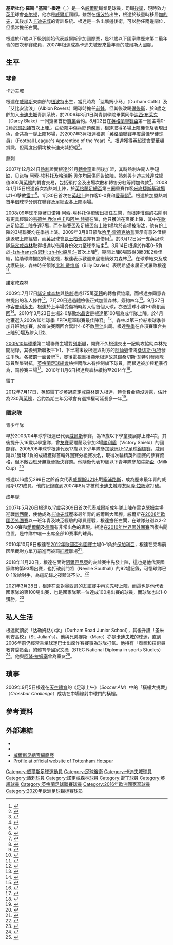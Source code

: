{{noteTA|G1=足球|G2=EPL|G3=FAcup
|T=zh-hans:克里斯·冈特尔; zh-hk:基斯·根達;
|1=zh-hans:冈特尔; zh-hk:根達;
|2=zh-hans:克里斯; zh-hk:基斯;
|3=zh-hans:克里斯托弗·罗斯·"克里斯"·冈特尔; zh-hk:基斯杜化·羅斯·"基斯"·根達;
|4=zh-hans:哈里·雷德克纳普; zh-hk:哈利·列納;
|5=zh-hans:贝诺特·阿索-埃科托; zh-hk:阿蘇·艾確圖;
|6=zh-hans:格瑞斯·贝尔; zh-hk:加里夫·巴利;
|7=zh-hans:维德兰·乔尔卢卡; zh-hk:哥路卡;
|8=zh-hans:阿兰·赫顿; zh-hk:阿倫·赫頓;
|9=zh-hans:阿隆·拉姆塞; zh-hk:艾朗·藍斯;
}}
{{Infobox Football biography 2
| playername     = 基斯·根達<br />''Chris Gunter''
| image       = AUT vs. WAL 2016-10-06 (111).jpg
| image_size  = 200
| caption        = 穿上威爾斯國家隊球衣的根達
| fullname       = Christopher Ross Gunter
| height         = {{height|m=1.80}}
| dateofbirth    = {{birth date and age|1989|7|21|df=y}}
| cityofbirth    = [[纽波特|纽波特]]
| countryofbirth = [[威爾斯|威爾斯]]
| currentclub = [[查尔顿竞技足球俱乐部|查尔顿]]
| clubnumber  = 2
| position       = [[後衛_(足球)|後衛]]
| youthyears1    = 1997−2006
| youthclubs1    = [[卡迪夫城足球俱乐部|卡迪夫城]]
| years1         = 2006−2008
| clubs1         = [[卡迪夫城足球俱乐部|卡迪夫城]]
| caps1          = 28 
| goals1         = 0
| years2         = 2008−2009
| clubs2         = [[托特纳姆热刺足球俱乐部|熱刺]]
| caps2          = 5 
| goals2         = 0 
| years3         = 2009
| clubs3         = → [[诺丁汉森林足球俱乐部|諾定咸森林]] (借用)
| caps3          = 8 
| goals3         = 0
| years4         = 2009−2012
| clubs4         = [[诺丁汉森林足球俱乐部|諾定咸森林]]
| caps4          = 133
| goals4         = 2
| years5 = 2012–2020    | clubs5 = [[雷丁足球俱乐部|雷丁]]                               | caps5 = 280 | goals5 = 2
| years6 = 2020–    | clubs6 = [[查尔顿竞技足球俱乐部|查尔顿]]                               | caps6 = 48 | goals6 = 1
| nationalyears1 = 2005−2006
| nationalteam1  = [[威爾斯17歲以下足球代表隊|威爾斯U17]]
| nationalcaps1  = 11 
| nationalgoals1 = 2
| nationalyears2 = 2006
| nationalteam2  = [[威爾斯19歲以下足球代表隊|威爾斯U19]]
| nationalcaps2  = 3 
| nationalgoals2 = 0
| nationalyears3 = 2006–2007  | nationalteam3 = [[威爾斯21歲以下足球代表隊|威爾斯U21]] | nationalcaps3 = 8  | nationalgoals3 = 0
| nationalyears4 = 2007–      | nationalteam4 = [[威爾斯足球代表隊|威爾斯]]              | nationalcaps4 = 106 | nationalgoals4 = 0
| club-update    = 2021年11月2日 (二) 10:30 (UTC)
| nationalteam-update = 2021年10月11日 (一) 10:00 (UTC)
}}

'''基斯杜化·羅斯·"基斯"·根達'''（{{lang-en|'''Christopher Ross "Chris" Gunter'''}}，{{bd|1989年|7月21日|catIdx=Gunter, Chris}}）是一名[[威爾斯|威爾斯]]職業足球員，司職[[後衛_(足球)|後衛]]，現時效力[[英格蘭足球甲級聯賽|英甲]]球會[[查尔顿竞技足球俱乐部|查尔顿]]，他亦是[[威爾斯足球代表隊|威爾斯]]國腳。雖然在[[纽波特|纽波特]]出生，根達於孩童時移居[[加的夫|加的夫]]，其後加入[[卡迪夫城足球俱乐部|卡迪夫城]]的青訓系統。根達是一名出擊邊後衛，可以勝任兩邊閘位，但慣常擔任右閘。

根達於17歲以下級別開始代表威爾斯參加國際賽，是21歲以下國家隊歷來第二最年青的首次參賽成員，2007年根達成為卡迪夫城歷來最年青的威爾斯大國腳。

==生平==
===球會===
;卡迪夫城
根達在[[威爾斯|威爾斯]]東南部的[[纽波特|纽波特]]出生，當兒時為「达勒姆小马」（Durham Colts）及「艾比安流浪」（Albion Rovers）踢球時擔任[[前鋒_(足球)|前鋒]]，但其後改踢[[邊後衛|邊後衛]]，於8歲之齡加入[[卡迪夫城足球俱乐部|卡迪夫城]]青訓系統，於2006年8月1日與青訓學院畢業同學[[达西·布莱克|达西·布莱克]]（Darcy Blake）一同簽署首份[[職業|職業]]合約。8月22日在[[英格蘭聯賽盃|英格蘭聯賽盃]]第一圈主場0-2負於[[巴尼特足球俱乐部|班列特]]首次上陣<ref>{{cite news |language=en |url=http://news.bbc.co.uk/sport2/hi/football/league_cup/5266250.stm |title=Cardiff 0-2 Barnet |publisher=''[[BBC_Sport|BBC Sport]]'' |date=2006-08-22 |accessdate=2011-01-20 |archive-date=2016-03-04 |archive-url=https://web.archive.org/web/20160304110016/http://news.bbc.co.uk/sport2/hi/football/league_cup/5266250.stm |dead-url=no }}</ref>。由於陣中傷兵問題嚴重，根達取得多場上陣機會及表現出色，合共為一隊上陣16場，於2007年3月根達獲選「[[英格蘭足球聯賽|英格蘭聯賽]]年度最佳學徒球員」（Football League's Apprentice of the Year）<ref>{{cite news |language=en |title=Gunter and Ledley secure prizes |url=http://news.bbc.co.uk/sport2/hi/football/teams/c/cardiff_city/6417713.stm |publisher=''[[BBC_Sport|BBC Sport]]'' |date=5 March 2009 |accessdate=2011-01-18 |archive-date=2007-12-29 |archive-url=https://web.archive.org/web/20071229050737/http://news.bbc.co.uk/sport2/hi/football/teams/c/cardiff_city/6417713.stm |dead-url=no }}</ref>。根達獲得[[英超|英超]]球會[[埃弗顿足球俱乐部|愛華頓]]賞識，但兩度出價均被卡迪夫城拒絕<ref>{{cite news |language=en |url=http://news.bbc.co.uk/sport1/hi/football/teams/e/everton/6229236.stm |title=Everton fail in bids for Gunter |publisher=''[[BBC_Sport|BBC Sport]]'' |date=2007-06-22 |accessdate=2011-01-20 |archive-date=2009-05-18 |archive-url=https://web.archive.org/web/20090518073041/http://news.bbc.co.uk/sport1/hi/football/teams/e/everton/6229236.stm |dead-url=no }}</ref>。

;熱刺
2007年12月24日[[托特纳姆热刺足球俱乐部|熱刺]]證實根達於1月[[轉會窗|轉會窗]]重開後加盟，其時熱刺左閘人手短缺，[[贝诺特·阿索-埃科托|贝诺特·阿索-埃科托]]及[[格瑞斯·贝尔|格瑞斯·贝尔]]均因傷同告缺陣，熱刺與卡迪夫城達成總值300萬[[英鎊|英鎊]]的轉會交易，包括預付金及出場次數和轉售分紅等附加條款<ref>{{cite news |language=en |url=http://news.bbc.co.uk/sport1/hi/football/teams/t/tottenham_hotspur/7156325.stm |title=Tottenham confirm Gunter transfer |publisher=''[[BBC_Sport|BBC Sport]]'' |date=2007-12-24 |accessdate=2011-01-19 |archive-date=2009-03-13 |archive-url=https://web.archive.org/web/20090313145818/http://news.bbc.co.uk/sport1/hi/football/teams/t/tottenham_hotspur/7156325.stm |dead-url=no }}</ref>。2008年1月15日根達首次為熱刺上陣，於[[英格蘭足總盃|英格蘭足總盃]]第三圈重賽作客[[米底捷斯基球場|米底捷斯基球場]]以1-0擊敗[[雷丁足球俱乐部|雷丁]]<ref>{{cite news |language=en |url=http://news.bbc.co.uk/sport2/hi/football/fa_cup/7184872.stm |title=Reading 0-1 Tottenham |publisher=''[[BBC_Sport|BBC Sport]]'' |date=2008-01-15 |accessdate=2011-01-19 |archive-date=2008-01-19 |archive-url=https://web.archive.org/web/20080119075215/http://news.bbc.co.uk/sport2/hi/football/fa_cup/7184872.stm |dead-url=no }}</ref>。1月30日首次在[[英超|英超]]上陣作客0-0賽和[[埃弗顿足球俱乐部|愛華頓]]<ref>{{cite news |language=en |url=http://news.bbc.co.uk/sport2/hi/football/eng_prem/7210590.stm |title=Everton 0-0 Tottenham |publisher=''[[BBC_Sport|BBC Sport]]'' |date=2008-01-30 |accessdate=2011-01-20 |archive-date=2008-01-31 |archive-url=https://web.archive.org/web/20080131151358/http://news.bbc.co.uk/sport2/hi/football/eng_prem/7210590.stm |dead-url=no }}</ref>。根達於加盟熱刺首半個球季分別在聯賽及足總盃各上陣兩場。

[[2008年至2009年英格蘭超級聯賽|2008/09年球季]]隨著[[贝诺特·阿索-埃科托|贝诺特·阿索-埃科托]]傷癒復出擔任左閘，而根達慣踢的右閘則有更具經驗的[[韦德兰·乔尔卢卡|韦德兰·乔尔卢卡]]和[[阿兰·赫顿|阿兰·赫顿]]在陣，他只獲派在盃賽上陣，其中在[[2008/09赛季欧洲联盟杯|歐洲足協盃]]上陣多達7場，而在[[英格蘭聯賽盃|聯賽盃]]及足總盃各上陣1場均於首場被淘汰，他有份上陣的3場聯賽均在季初上演。2009年3月8日領隊[[哈里·雷德克纳普|哈里·雷德克纳普]]表示有意外借根達汲取上陣經驗，而[[英冠|英冠]]球會[[女王公园巡游者足球俱乐部|昆士柏流浪]]亦有意借用<ref>{{cite news |language=en |url=http://www.skysports.com/story/0,19528,11661_5022538,00.html |title=Hutton set to boost Spurs |publisher=''Sky Sports'' |date=2009-03-08 |accessdate=2011-01-20 |archive-date=2009-03-11 |archive-url=https://web.archive.org/web/20090311025643/http://www.skysports.com/story/0,19528,11661_5022538,00.html |dead-url=no }}</ref>。於3月12日另一支英冠球隊[[诺丁汉森林足球俱乐部|諾定咸森林]]取得根達以借用身份效力至球季結束<ref>{{cite news |language=en |url=http://www.tottenhamhotspur.com/news/articles/forestloanforgunter120309.html |title=Forest loan for Gunter |publisher=[[托特纳姆热刺足球俱乐部|''tottenhamhotspur.com'']] |date=2009-03-12 |accessdate=2011-01-20 |archive-date=2009-03-14 |archive-url=https://web.archive.org/web/20090314002059/http://www.tottenhamhotspur.com/news/articles/forestloanforgunter120309.html |dead-url=no }}</ref>。3月14日根達於作客0-5負於[[伯恩利足球俱乐部|-{zh-hans:伯恩利; zh-hk:般尼;}-]]首次上陣<ref>{{cite news |language=en |url=http://news.bbc.co.uk/sport2/hi/football/eng_div_1/7923114.stm |title=Burnley 5-0 Nott'm Forest |publisher=''[[BBC_Sport|BBC Sport]]'' |date=2009-03-14 |accessdate=2011-01-20 |archive-date=2011-02-02 |archive-url=https://web.archive.org/web/20110202234424/http://news.bbc.co.uk/sport2/hi/football/eng_div_1/7923114.stm |dead-url=no }}</ref>，期間上陣8場取得3勝3和2負佳績，協助球隊擺脫降班危機，根達表示歡迎來屆繼續效力森林<ref>{{cite news |language=en |url=http://www.skysports.com/story/0,19528,11661_5223231,00.html |title=Gunter keen on Reds stay |publisher=''Sky Sports'' |date=2009-04-22 |accessdate=2011-01-20}}</ref>。在球季結束及成功護級後，森林時任領隊[[比利·戴维斯|比利·戴维斯]]（Billy Davies）表明希望來屆正式羅致根達<ref>{{cite news |language=en |url=http://www.skysports.com/story/0,19528,11688_5277893,00.html |title=Forest let Breckin leave |publisher=''Sky Sports'' |date=2009-05-04 |accessdate=2011-01-20 |archive-date=2009-05-07 |archive-url=https://web.archive.org/web/20090507094313/http://www.skysports.com/story/0,19528,11688_5277893,00.html |dead-url=no }}</ref>。

;諾定咸森林
2009年7月17日[[诺丁汉森林足球俱乐部|諾定咸森林]]與[[托特纳姆热刺足球俱乐部|熱刺]]達成175萬[[英鎊|英鎊]]的轉會費協議，而根達亦同意森林提出的私人條件<ref>{{cite news |language=en |url=http://www.nottinghamforest.co.uk/page/NewsDetail/0,,10308~1725600,00.html |title=Gunter:Fee and terms agreed |publisher=[[诺丁汉森林足球俱乐部|''nottinghamforest.co.uk'']] |date=18 July 2009 |accessdate=18 July 2009 |deadurl=yes |archiveurl=https://web.archive.org/web/20090719094648/http://www.nottinghamforest.co.uk/page/NewsDetail/0%2C%2C10308~1725600%2C00.html |archivedate=2009年7月19日 }}</ref>，7月20日通過體檢後正式加盟森林，簽約四年<ref>{{cite news |language=en |title=Gunter & McKenna sign for Forest |url=http://news.bbc.co.uk/sport1/hi/football/teams/n/nottm_forest/8156299.stm |publisher=''[[BBC_Sport|BBC Sport]]'' |date=2009-07-20 |accessdate=2009-07-20 |archive-date=2016-01-13 |archive-url=https://web.archive.org/web/20160113014256/http://news.bbc.co.uk/sport1/hi/football/teams/n/nottm_forest/8156299.stm |dead-url=no }}</ref>。9月27日作客[[普利茅斯足球俱乐部|普利茅夫]]，根達於上半場受傷補時射入個首個入球，亦憑這球小勝1-0奏凱而回<ref>{{cite web |language=en |url=http://news.bbc.co.uk/sport1/hi/football/eng_div_1/8263833.stm |title=Plymouth 0–1 Nottm Forest |publisher=''[[BBC_Sport|BBC Sport]]'' |date=27 September 2009 |accessdate=11 January 2010 |archive-date=2017-12-28 |archive-url=https://web.archive.org/web/20171228055903/http://news.bbc.co.uk/sport1/hi/football/eng_div_1/8263833.stm |dead-url=no }}</ref>。2010年3月23日主場2-0擊敗[[水晶宫足球俱乐部|水晶宮]]是根達第100場為成年隊上陣。於4月他獲選入[[2009年至2010年英格蘭足球冠軍聯賽|2009/10年球季]]「[[PFA年度最佳陣容|PFA冠軍聯賽最佳陣容]]」<ref>{{cite news |language=en |url=http://www.skysports.com/story/0,19528,11688_6116528,00.html |title=Championship Team of Year |publisher=''Sky Sports'' |date=2010-04-26 |accessdate=2011-01-11 |archive-date=2010-04-29 |archive-url=https://web.archive.org/web/20100429074816/http://www.skysports.com/story/0,19528,11688_6116528,00.html |dead-url=no }}</ref>。森林以第三位結束[[2009年至2010年英格蘭足球冠軍聯賽|球季]]參加升班附加賽，於準決賽兩回合累計4-6不敵[[黑池足球會|黑池]]出局。根達[[諾定咸森林2009年至2010年球季|整季]]在各項賽事合共上陣50場及射入1球。

[[2009年至2010年英格蘭足球冠軍聯賽|2009/10年球季]]第二場聯賽主場對[[列斯聯足球會|列斯聯]]，開賽不久根達交出一記助攻協助森林先開記錄，其後列斯聯扳平1-1，下半場末段根達與對方的[[阿森纳足球俱乐部|阿仙奴]]借將[[桑切斯·瓦特|桑切斯·瓦特]]發生爭執，各被罰一面[[黃牌|黃牌]]<ref>{{cite news |language=en |url=http://news.bbc.co.uk/sport2/hi/football/eng_div_1/8901866.stm |title=Nott'm Forest 1-1 Leeds United |publisher=''[[BBC_Sport|BBC Sport]]'' |date=2010-08-15 |accessdate=2011-01-20 |archive-date=2011-01-25 |archive-url=https://web.archive.org/web/20110125161136/http://news.bbc.co.uk/sport2/hi/football/eng_div_1/8901866.stm |dead-url=no }}</ref>，賽後電視重播顯示根達故意踢桑切斯·瓦特引發兩隊球員聚集對抗，[[英格蘭足球總會|英格蘭足球總會]]檢控兩隊未有控制旗下球員，而根達被加控粗暴行為，罰停賽三場<ref>{{cite news |language=en |url=http://www.skysports.com/story/0,19528,11095_6318588,00.html |title=Forest and Leeds charged |publisher=''Sky Sports'' |date=2010-08-17 |accessdate=2011-01-20 |archive-date=2010-09-19 |archive-url=https://web.archive.org/web/20100919042128/http://www.skysports.com/story/0,19528,11095_6318588,00.html |dead-url=no }}</ref>。2010年11月6日根達與森林續約至2014年<ref>{{cite news |language=en |url=http://www.skysports.com/story/0,19528,11095_6489599,00.html |title=Gunter wins Forest deal |publisher=''Sky Sports'' |date=2010-11-06 |accessdate=2011-01-20 |archive-date=2011-09-11 |archive-url=https://web.archive.org/web/20110911052521/http://www.skysports.com/story/0,19528,11095_6489599,00.html |dead-url=no }}</ref>。

;雷丁
2012年7月17日，[[英超|英超]][[雷丁足球俱乐部|雷丁]]從[[英冠|英冠]][[诺丁汉森林足球俱乐部|諾定咸森林]]簽入根達，轉會費金額沒透露，估計為230萬[[英鎊|英鎊]]，合約為期三年另球會有選擇權可延長多一年<ref>{{cite news |language=en |url=http://www.bbc.co.uk/sport/0/football/18869616 |title=Chris Gunter signs for Reading from Nottingham Forest |publisher=''[[BBC_Sport|BBC Sport]]'' |date=2012-07-17 |accessdate=2013-09-19 |archive-date=2012-08-30 |archive-url=https://web.archive.org/web/20120830120016/http://www.bbc.co.uk/sport/0/football/18869616 |dead-url=no }}</ref>。

===國家隊===
;青少年隊
早於2003/04年球季根達已代表[[威爾斯|威爾斯]]參賽，為15歲以下學童發展隊上陣4次，其後提升入16歲以學童隊，曾[[友賽|友賽]]愛爾蘭及參加3場[[勝利盾|勝利盾]]（Victory Shield）的國際賽。2005/06年球季根達代表17歲以下少年隊參加[[歐洲U-17足球錦標賽|歐洲U-17足球錦標賽]]，威爾斯以1勝1和1負的成績獲得首輪外圍賽分組賽次名，取得次輪精英外圍賽的參賽資格，但不敵西班牙無緣晉級決賽週。他隨後代表19歲以下青年隊參加[[牛奶盃|牛奶盃]]（Milk Cup）<ref>{{cite news |language=en |url=http://www.walesonline.co.uk/footballnation/cardiff-city-fc/2007/07/20/cardiff-is-a-great-place-to-be-now-gunter-91466-19485274/2/ |title='Cardiff is a great place to be now' - Gunter |publisher=''walesonline.co.uk'' |date=2007-07-20 |accessdate=2011-01-20 |archive-date=2009-02-11 |archive-url=https://web.archive.org/web/20090211042201/http://www.walesonline.co.uk/footballnation/cardiff-city-fc/2007/07/20/cardiff-is-a-great-place-to-be-now-gunter-91466-19485274/2/ }}</ref>

根達以16歲另299日之齡首次代表[[威爾斯21歲以下足球代表隊|威爾斯U21]]出戰[[塞浦路斯21歲以下國家足球隊|塞浦路斯]]，成為歷來最年青的威爾斯U21成員，他的記錄直到2007年8月才被前[[卡迪夫城足球俱乐部|卡迪夫城]]隊友[[阿隆·拉姆塞|阿隆·拉姆塞]]打破。

;成年隊
2007年5月26日根達以17歲另309日首次代表[[威爾斯足球代表隊|威爾斯成年隊]]上陣在[[雷克瑟姆|雷克瑟姆]]主場迎戰[[新西蘭國家足球隊|新西蘭]]，使他成為[[卡迪夫城足球俱乐部|卡迪夫城]]歷來最年青的威爾斯大國腳。威爾斯在[[2008年歐洲國家盃外圍賽_(D組)|2008年歐國盃外圍賽]]以一班年青及缺乏經驗的球員應戰，根達擔任左閘，在球隊分別以2-2及0-0賽和[[愛爾蘭國家足球隊|愛爾蘭]]及[[德國國家足球隊|德國]]有非常出色的表現。根達在[[2010年世界盃外圍賽_(歐洲區)|2010年世界盃外圍賽]]回復右閘位置，是中隊中唯一出席全部10賽事的球員。

2010年10月8日根達在[[2012年歐洲國家盃外圍賽G組|2012年歐國盃外圍賽]]主場0-1負於[[保加利亞國家足球隊|保加利亞]]，根達在完場前因阻截對方單刀前進而被罰[[紅牌|紅牌]]離場<ref>{{cite news |language=en |url=http://www.uefa.com/uefaeuro2012/matches/season=2012/round=15171/match=2002291/index.html |title=Popov gives Matthäus's Bulgaria hope in Wales |publisher=[[UEFA|uefa.com]] |date=2011-10-08 |accessdate=2011-01-20 |archive-date=2010-12-13 |archive-url=https://web.archive.org/web/20101213051339/http://www.uefa.com/uefaeuro2012/matches/season=2012/round=15171/match=2002291/index.html |dead-url=no }}</ref>。

2018年11月20日，根達在面對[[阿爾巴尼亞國家足球隊|阿爾巴尼亞]]的友誼賽中先發上陣，這也是他代表國家隊的第93場出賽，也打破前門將{{link-en|內維爾·索瑟爾|Neville Southall}}（Neville Southall）的92場記錄，可惜球隊已0-1敗給對手，為這記錄之夜黯淡不少。<ref>{{cite news |last1=Pritchard |first1=Dafydd |title=Albania 1–0 Wales |url=https://www.bbc.co.uk/sport/football/45174536 |access-date=20 November 2018 |publisher=BBC Sport |date=20 November 2018 |archive-date=2021-06-20 |archive-url=https://web.archive.org/web/20210620042241/https://www.bbc.co.uk/sport/football/45174536 }}</ref>

2021年3月28日，根達在面對[[墨西哥國家足球隊|墨西哥]]的友誼賽中再次先發上陣，而這也是他代表國家隊的第100場出賽，也是國家隊第一位達成100場出賽的球員，而球隊也以1-0獲勝。<ref>{{Cite web |url=https://www.bbc.co.uk/sport/football/56466017 |title=Gunter 100 Wales caps |access-date=2021-03-28 |archive-date=2021-06-20 |archive-url=https://web.archive.org/web/20210620042315/https://www.bbc.co.uk/sport/football/56466017 }}</ref>

==私人生活==
根達就讀於「达勒姆路小学」（Durham Road Junior School），其後升讀「圣朱利安高校」（St. Julian's）。他與兄弟麥斯（Marc）亦是[[卡迪夫城足球俱乐部|卡迪夫城]]的球迷，直到2006年前仍經常乘坐球迷巴士出席作客賽事為球隊打氣。他持有「商業和技術員教育委员会」的體育學國家文憑（BTEC National Diploma in sports Studies）<ref>{{cite news |language=en |url=http://www.walesonline.co.uk/footballnation/football-news/2007/07/21/birthday-boy-is-still-in-touch-with-roots-91466-19487566/ |title=Birthday boy is still in touch with roots |publisher=''walesonline.co.uk'' |date=2007-07-21 |accessdate=2011-01-20 |archive-date=2012-05-09 |archive-url=https://web.archive.org/web/20120509195510/http://www.walesonline.co.uk/footballnation/football-news/2007/07/21/birthday-boy-is-still-in-touch-with-roots-91466-19487566/ }}</ref>。他與[[阿隆·拉姆塞|阿隆·拉姆塞]]曾為室友<ref>{{cite news |language=en |url=http://news.bbc.co.uk/sport2/hi/football/teams/a/arsenal/8334878.stm |title=Gunter hails super tenant Ramsey |publisher=''[[BBC_Sport|BBC Sport]]'' |date=2009-10-30 |accessdate=2011-01-20 |archive-date=2018-10-03 |archive-url=https://web.archive.org/web/20181003051754/http://news.bbc.co.uk/sport2/hi/football/teams/a/arsenal/8334878.stm |dead-url=no }}</ref>。

==瑣事==
2009年9月5日根達在[[天空體育|天空體育]]的《足球上午》（''Soccer AM''）中的「橫楣大挑戰」（''Crossbar Challenge''）成功在中場線射中球門的橫楣。

==參考資料==
{{reflist}}

==外部連結==
*{{FIFA player|299606|基斯·根達}}
*{{soccerbase|id=44487|name=基斯·根達}}
*[http://www.faw.org.uk/teams/player/31 威爾斯足總官網簡歷]{{Wayback|url=http://www.faw.org.uk/teams/player/31 |date=20091226045859 }}
*[http://www.tottenhamhotspur.com/players/first_team/chrisgunter.html Profile at official website of Tottenham Hotspur]{{Wayback|url=http://www.tottenhamhotspur.com/players/first_team/chrisgunter.html |date=20090304014202 }}

{{2016年歐洲國家盃威爾斯參賽名單}}
{{2020年欧洲足球锦标赛威尔士参赛名单}}
{{2009/10年英冠PFA年度最佳陣容}}

{{DEFAULTSORT:Gunter, Chris}}
[[Category:威爾斯足球運動員|Category:威爾斯足球運動員]]
[[Category:足球後衛|Category:足球後衛]]
[[Category:卡迪夫城球員|Category:卡迪夫城球員]]
[[Category:熱刺球員|Category:熱刺球員]]
[[Category:諾定咸森林球員|Category:諾定咸森林球員]]
[[Category:雷丁球員|Category:雷丁球員]]
[[Category:英超球員|Category:英超球員]]
[[Category:英格蘭足球聯賽球員|Category:英格蘭足球聯賽球員]]
[[Category:2016年歐洲國家盃球員|Category:2016年歐洲國家盃球員]]
[[Category:2020年欧洲足球锦标赛球员|Category:2020年欧洲足球锦标赛球员]]